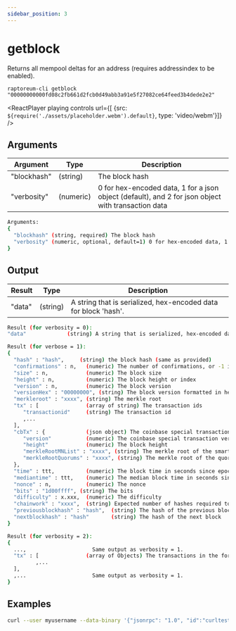 ```yaml
---
sidebar_position: 3
---
```


# getblock

Returns all mempool deltas for an address (requires addressindex to be enabled).

`raptoreum-cli getblock "00000000000fd08c2fb661d2fcb0d49abb3a91e5f27082ce64feed3b4dede2e2"`

<ReactPlayer playing controls url={[
    {src: `${require('./assets/placeholder.webm').default}`, type: 'video/webm'}]} />


## Arguments

| Argument | Type | Description |
|--|--|--|
| "blockhash" | (string) | The block hash |
| "verbosity" | (numeric) | 0 for hex-encoded data, 1 for a json object (default), and 2 for json object with transaction data|

```bash
Arguments:
{
  "blockhash" (string, required) The block hash
  "verbosity" (numeric, optional, default=1) 0 for hex-encoded data, 1 for a json object, and 2 for json object with transaction data
}
```

## Output

| Result | Type | Description |
|--|--|--|
| "data" | (string) | A string that is serialized, hex-encoded data for block 'hash'. |

```bash
Result (for verbosity = 0):
"data"             (string) A string that is serialized, hex-encoded data for block 'hash'.

Result (for verbose = 1):
{
  "hash" : "hash",     (string) the block hash (same as provided)
  "confirmations" : n,   (numeric) The number of confirmations, or -1 if the block is not on the main chain
  "size" : n,            (numeric) The block size
  "height" : n,          (numeric) The block height or index
  "version" : n,         (numeric) The block version
  "versionHex" : "00000000", (string) The block version formatted in hexadecimal
  "merkleroot" : "xxxx", (string) The merkle root
  "tx" : [               (array of string) The transaction ids
     "transactionid"     (string) The transaction id
     ,...
  ],
  "cbTx" : {             (json object) The coinbase special transaction 
     "version"           (numeric) The coinbase special transaction version
     "height"            (numeric) The block height
     "merkleRootMNList" : "xxxx", (string) The merkle root of the smartnode list
     "merkleRootQuorums" : "xxxx", (string) The merkle root of the quorum list
  },
  "time" : ttt,          (numeric) The block time in seconds since epoch (Jan 1 1970 GMT)
  "mediantime" : ttt,    (numeric) The median block time in seconds since epoch (Jan 1 1970 GMT)
  "nonce" : n,           (numeric) The nonce
  "bits" : "1d00ffff", (string) The bits
  "difficulty" : x.xxx,  (numeric) The difficulty
  "chainwork" : "xxxx",  (string) Expected number of hashes required to produce the chain up to this block (in hex)
  "previousblockhash" : "hash",  (string) The hash of the previous block
  "nextblockhash" : "hash"       (string) The hash of the next block
}

Result (for verbosity = 2):
{
  ...,                     Same output as verbosity = 1.
  "tx" : [               (array of Objects) The transactions in the format of the getrawtransaction RPC. Different from verbosity = 1 "tx" result.
         ,...
  ],
  ,...                     Same output as verbosity = 1.
}

```


## Examples

```bash
curl --user myusername --data-binary '{"jsonrpc": "1.0", "id":"curltest", "method": "getblock", "params": ["00000000000fd08c2fb661d2fcb0d49abb3a91e5f27082ce64feed3b4dede2e2"] }' -H 'content-type: text/plain;' http://127.0.0.1:9998/
```
